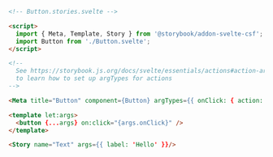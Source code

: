 ```html
<!-- Button.stories.svelte -->

<script>
  import { Meta, Template, Story } from '@storybook/addon-svelte-csf';
  import Button from './Button.svelte';
</script>

<!-- 
  See https://storybook.js.org/docs/svelte/essentials/actions#action-argtype-annotation
  to learn how to set up argTypes for actions
-->

<Meta title="Button" component={Button} argTypes={{ onClick: { action: "onClick" }, }} />

<template let:args>
  <button {...args} on:click="{args.onClick}" />
</template>

<Story name="Text" args={{ label: 'Hello' }}/>
```
